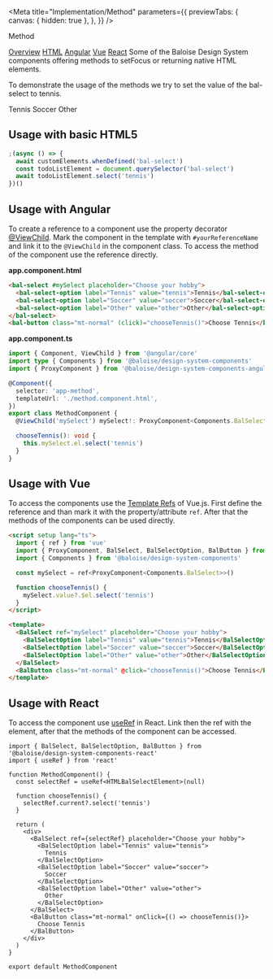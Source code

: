 
<Meta
  title="Implementation/Method"
  parameters={{
    previewTabs: {
      canvas: { hidden: true },
    },
  }}
/>

<bal-doc-banner id="overview" subtitle="Implementation">Method</bal-doc-banner>

<bal-doc-tabs>
  <a href="#overview">Overview</a>
  <a href="#usage-with-basic-html5">HTML</a>
  <a href="#usage-with-angular">Angular</a>
  <a href="#usage-with-vue">Vue</a>
  <a href="#usage-with-react">React</a>
</bal-doc-tabs>

<bal-doc-lead>
  Some of the Baloise Design System components offering methods to setFocus or returning native HTML elements.
</bal-doc-lead>

To demonstrate the usage of the methods we try to set the value of the bal-select to tennis.

<Canvas withSource="none">
  <bal-app>
    <bal-select placeholder="Choose your hobby">
      <bal-select-option label="Tennis" value="tennis">
        Tennis
      </bal-select-option>
      <bal-select-option label="Soccer" value="soccer">
        Soccer
      </bal-select-option>
      <bal-select-option label="Other" value="other">
        Other
      </bal-select-option>
    </bal-select>
  </bal-app>
</Canvas>

## Usage with basic HTML5

```js
;(async () => {
  await customElements.whenDefined('bal-select')
  const todoListElement = document.querySelector('bal-select')
  await todoListElement.select('tennis')
})()
```

## Usage with Angular

To create a reference to a component use the property decorator [@ViewChild](https://angular.io/api/core/ViewChild).
Mark the component in the template with `#yourReferenceName` and link it to the `@ViewChild` in the component class.
To access the method of the component use the reference directly.

**app.component.html**

```html
<bal-select #mySelect placeholder="Choose your hobby">
  <bal-select-option label="Tennis" value="tennis">Tennis</bal-select-option>
  <bal-select-option label="Soccer" value="soccer">Soccer</bal-select-option>
  <bal-select-option label="Other" value="other">Other</bal-select-option>
</bal-select>
<bal-button class="mt-normal" (click)="chooseTennis()">Choose Tennis</bal-button>
```

**app.component.ts**

```ts
import { Component, ViewChild } from '@angular/core'
import type { Components } from '@baloise/design-system-components'
import { ProxyComponent } from '@baloise/design-system-components-angular'

@Component({
  selector: 'app-method',
  templateUrl: './method.component.html',
})
export class MethodComponent {
  @ViewChild('mySelect') mySelect!: ProxyComponent<Components.BalSelect>

  chooseTennis(): void {
    this.mySelect.el.select('tennis')
  }
}
```

## Usage with Vue

To access the components use the [Template Refs](https://vuejs.org/guide/essentials/template-refs.html) of Vue.js.
First define the reference and than mark it with the property/attribute `ref`.
After that the methods of the components can be used directly.

```html
<script setup lang="ts">
  import { ref } from 'vue'
  import { ProxyComponent, BalSelect, BalSelectOption, BalButton } from '@baloise/design-system-components-vue'
  import { Components } from '@baloise/design-system-components'

  const mySelect = ref<ProxyComponent<Components.BalSelect>>()

  function chooseTennis() {
    mySelect.value?.$el.select('tennis')
  }
</script>

<template>
  <BalSelect ref="mySelect" placeholder="Choose your hobby">
    <BalSelectOption label="Tennis" value="tennis">Tennis</BalSelectOption>
    <BalSelectOption label="Soccer" value="soccer">Soccer</BalSelectOption>
    <BalSelectOption label="Other" value="other">Other</BalSelectOption>
  </BalSelect>
  <BalButton class="mt-normal" @click="chooseTennis()">Choose Tennis</BalButton>
</template>
```

## Usage with React

To access the component use [useRef](https://reactjs.org/docs/hooks-reference.html#useref) in React.
Link then the ref with the element, after that the methods of the component can be accessed.

```tsx
import { BalSelect, BalSelectOption, BalButton } from '@baloise/design-system-components-react'
import { useRef } from 'react'

function MethodComponent() {
  const selectRef = useRef<HTMLBalSelectElement>(null)

  function chooseTennis() {
    selectRef.current?.select('tennis')
  }

  return (
    <div>
      <BalSelect ref={selectRef} placeholder="Choose your hobby">
        <BalSelectOption label="Tennis" value="tennis">
          Tennis
        </BalSelectOption>
        <BalSelectOption label="Soccer" value="soccer">
          Soccer
        </BalSelectOption>
        <BalSelectOption label="Other" value="other">
          Other
        </BalSelectOption>
      </BalSelect>
      <BalButton class="mt-normal" onClick={() => chooseTennis()}>
        Choose Tennis
      </BalButton>
    </div>
  )
}

export default MethodComponent
```

<bal-doc-github link="/stories/implementation/04-method.stories.mdx"></bal-doc-github>

